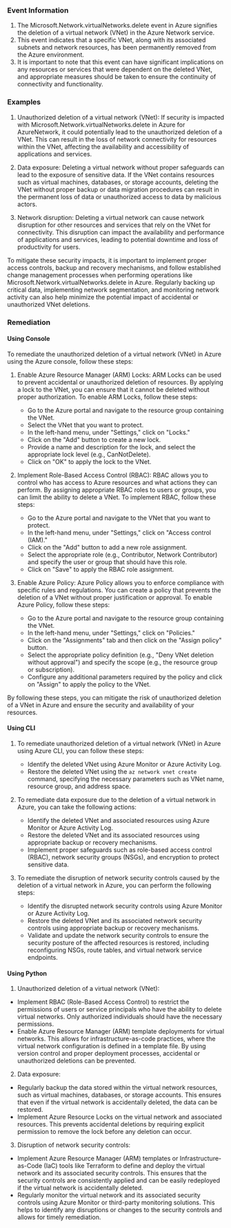 
### Event Information

1. The Microsoft.Network.virtualNetworks.delete event in Azure signifies the deletion of a virtual network (VNet) in the Azure Network service.
2. This event indicates that a specific VNet, along with its associated subnets and network resources, has been permanently removed from the Azure environment.
3. It is important to note that this event can have significant implications on any resources or services that were dependent on the deleted VNet, and appropriate measures should be taken to ensure the continuity of connectivity and functionality.


### Examples

1. Unauthorized deletion of a virtual network (VNet): If security is impacted with Microsoft.Network.virtualNetworks.delete in Azure for AzureNetwork, it could potentially lead to the unauthorized deletion of a VNet. This can result in the loss of network connectivity for resources within the VNet, affecting the availability and accessibility of applications and services.

2. Data exposure: Deleting a virtual network without proper safeguards can lead to the exposure of sensitive data. If the VNet contains resources such as virtual machines, databases, or storage accounts, deleting the VNet without proper backup or data migration procedures can result in the permanent loss of data or unauthorized access to data by malicious actors.

3. Network disruption: Deleting a virtual network can cause network disruption for other resources and services that rely on the VNet for connectivity. This disruption can impact the availability and performance of applications and services, leading to potential downtime and loss of productivity for users.

To mitigate these security impacts, it is important to implement proper access controls, backup and recovery mechanisms, and follow established change management processes when performing operations like Microsoft.Network.virtualNetworks.delete in Azure. Regularly backing up critical data, implementing network segmentation, and monitoring network activity can also help minimize the potential impact of accidental or unauthorized VNet deletions.

### Remediation

#### Using Console

To remediate the unauthorized deletion of a virtual network (VNet) in Azure using the Azure console, follow these steps:

1. Enable Azure Resource Manager (ARM) Locks: ARM Locks can be used to prevent accidental or unauthorized deletion of resources. By applying a lock to the VNet, you can ensure that it cannot be deleted without proper authorization. To enable ARM Locks, follow these steps:
   - Go to the Azure portal and navigate to the resource group containing the VNet.
   - Select the VNet that you want to protect.
   - In the left-hand menu, under "Settings," click on "Locks."
   - Click on the "Add" button to create a new lock.
   - Provide a name and description for the lock, and select the appropriate lock level (e.g., CanNotDelete).
   - Click on "OK" to apply the lock to the VNet.

2. Implement Role-Based Access Control (RBAC): RBAC allows you to control who has access to Azure resources and what actions they can perform. By assigning appropriate RBAC roles to users or groups, you can limit the ability to delete a VNet. To implement RBAC, follow these steps:
   - Go to the Azure portal and navigate to the VNet that you want to protect.
   - In the left-hand menu, under "Settings," click on "Access control (IAM)."
   - Click on the "Add" button to add a new role assignment.
   - Select the appropriate role (e.g., Contributor, Network Contributor) and specify the user or group that should have this role.
   - Click on "Save" to apply the RBAC role assignment.

3. Enable Azure Policy: Azure Policy allows you to enforce compliance with specific rules and regulations. You can create a policy that prevents the deletion of a VNet without proper justification or approval. To enable Azure Policy, follow these steps:
   - Go to the Azure portal and navigate to the resource group containing the VNet.
   - In the left-hand menu, under "Settings," click on "Policies."
   - Click on the "Assignments" tab and then click on the "Assign policy" button.
   - Select the appropriate policy definition (e.g., "Deny VNet deletion without approval") and specify the scope (e.g., the resource group or subscription).
   - Configure any additional parameters required by the policy and click on "Assign" to apply the policy to the VNet.

By following these steps, you can mitigate the risk of unauthorized deletion of a VNet in Azure and ensure the security and availability of your resources.

#### Using CLI

1. To remediate unauthorized deletion of a virtual network (VNet) in Azure using Azure CLI, you can follow these steps:
   - Identify the deleted VNet using Azure Monitor or Azure Activity Log.
   - Restore the deleted VNet using the `az network vnet create` command, specifying the necessary parameters such as VNet name, resource group, and address space.

2. To remediate data exposure due to the deletion of a virtual network in Azure, you can take the following actions:
   - Identify the deleted VNet and associated resources using Azure Monitor or Azure Activity Log.
   - Restore the deleted VNet and its associated resources using appropriate backup or recovery mechanisms.
   - Implement proper safeguards such as role-based access control (RBAC), network security groups (NSGs), and encryption to protect sensitive data.

3. To remediate the disruption of network security controls caused by the deletion of a virtual network in Azure, you can perform the following steps:
   - Identify the disrupted network security controls using Azure Monitor or Azure Activity Log.
   - Restore the deleted VNet and its associated network security controls using appropriate backup or recovery mechanisms.
   - Validate and update the network security controls to ensure the security posture of the affected resources is restored, including reconfiguring NSGs, route tables, and virtual network service endpoints.

#### Using Python

1. Unauthorized deletion of a virtual network (VNet):
- Implement RBAC (Role-Based Access Control) to restrict the permissions of users or service principals who have the ability to delete virtual networks. Only authorized individuals should have the necessary permissions.
- Enable Azure Resource Manager (ARM) template deployments for virtual networks. This allows for infrastructure-as-code practices, where the virtual network configuration is defined in a template file. By using version control and proper deployment processes, accidental or unauthorized deletions can be prevented.

2. Data exposure:
- Regularly backup the data stored within the virtual network resources, such as virtual machines, databases, or storage accounts. This ensures that even if the virtual network is accidentally deleted, the data can be restored.
- Implement Azure Resource Locks on the virtual network and associated resources. This prevents accidental deletions by requiring explicit permission to remove the lock before any deletion can occur.

3. Disruption of network security controls:
- Implement Azure Resource Manager (ARM) templates or Infrastructure-as-Code (IaC) tools like Terraform to define and deploy the virtual network and its associated security controls. This ensures that the security controls are consistently applied and can be easily redeployed if the virtual network is accidentally deleted.
- Regularly monitor the virtual network and its associated security controls using Azure Monitor or third-party monitoring solutions. This helps to identify any disruptions or changes to the security controls and allows for timely remediation.

